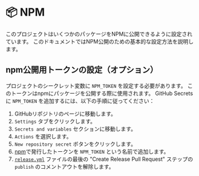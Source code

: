 # 📦 NPM

このプロジェクトはいくつかのパッケージをNPMに公開できるように設定されています。
このドキュメントではNPM公開のための基本的な設定方法を説明します。

## npm公開用トークンの設定（オプション）

プロジェクトのシークレット変数に `NPM_TOKEN` を設定する必要があります。
このトークンはnpmにパッケージを公開する際に使用されます。
GitHub Secretsに `NPM_TOKEN` を追加するには、以下の手順に従ってください：

1. GitHubリポジトリのページに移動します。
2. `Settings` タブをクリックします。
3. `Secrets and variables` セクションに移動します。
4. `Actions` を選択します。
5. `New repository secret` ボタンをクリックします。
6. [npm](https://www.npmjs.com/)で発行したトークンを `NPM_TOKEN` という名前で追加します。
7. [`release.yml`](.github/workflows/release.yml) ファイルの最後の "Create Release Pull Request" ステップの `publish` のコメントアウトを解除します。
